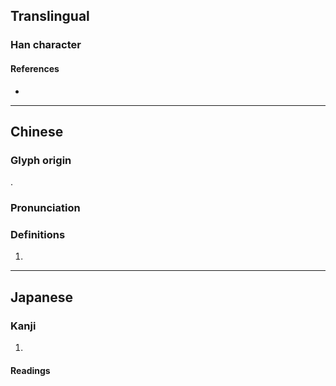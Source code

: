{{character info/new}}
==Translingual==

===Han character===
{{Han char|rn=46|rad=山|as=10|sn=13|four=22791|canj=UHDP|ids=⿰山乘}}

====References====
* {{Han ref|kx=0317.521|dkj=08320|dj=0617.230|hdz=10790.170|uh=5D4A|ud=23882|bh=DD4F|bd=56655}}

----

==Chinese==
{{zh-forms}}

===Glyph origin===
{{Han etym}}
{{Han compound|山|乘|t1=mountain|c1=s|c2=p|ls=psc|}}.

===Pronunciation===
{{zh-pron
|m=shèng
|c=sing6
|mc=y
|oc=y
|cat=
}}

===Definitions===
{{zh-hanzi}}

# {{zh-only|嵊州}}

----

==Japanese==

===Kanji===
{{ja-kanji|grade=|rs=山10}}

# {{defn|lang=ja|sort=山10}}

====Readings====
{{ja-readings|on=[[しょう]] (shō), [[じょう]] (jō)|kun=}}